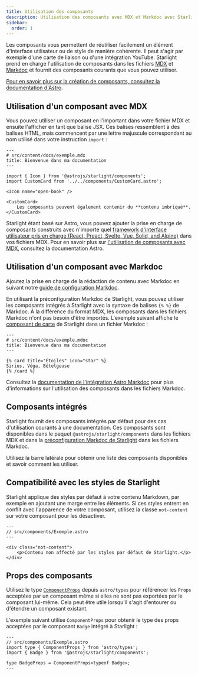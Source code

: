 ```yaml
---
title: Utilisation des composants
description: Utilisation des composants avec MDX et Markdoc avec Starlight.
sidebar:
  order: 1
---
```


Les composants vous permettent de réutiliser facilement un élément d'interface utilisateur ou de style de manière cohérente.
Il peut s'agir par exemple d'une carte de liaison ou d'une intégration YouTube.
Starlight prend en charge l'utilisation de composants dans les fichiers [MDX](https://mdxjs.com/) et [Markdoc](https://markdoc.dev/) et fournit des composants courants que vous pouvez utiliser.

[Pour en savoir plus sur la création de composants, consultez la documentation d'Astro](https://docs.astro.build/fr/basics/astro-components/).

## Utilisation d'un composant avec MDX

Vous pouvez utiliser un composant en l'important dans votre fichier MDX et ensuite l'afficher en tant que balise JSX.
Ces balises ressemblent à des balises HTML, mais commencent par une lettre majuscule correspondant au nom utilisé dans votre instruction `import` :

```mdx
---
# src/content/docs/exemple.mdx
title: Bienvenue dans ma documentation
---

import { Icon } from '@astrojs/starlight/components';
import CustomCard from '../../components/CustomCard.astro';

<Icon name="open-book" />

<CustomCard>
	Les composants peuvent également contenir du **contenu imbriqué**.
</CustomCard>
```

Starlight étant basé sur Astro, vous pouvez ajouter la prise en charge de composants construits avec n'importe quel [framework d'interface utilisateur pris en charge (React, Preact, Svelte, Vue, Solid, and Alpine)](https://docs.astro.build/fr/guides/framework-components/) dans vos fichiers MDX.
Pour en savoir plus sur [l'utilisation de composants avec MDX](https://docs.astro.build/fr/guides/integrations-guide/mdx/#utilisation-de-composants-dans-mdx), consultez la documentation Astro.

## Utilisation d'un composant avec Markdoc

Ajoutez la prise en charge de la rédaction de contenu avec Markdoc en suivant notre [guide de configuration Markdoc](/fr/guides/authoring-content/#markdoc).

En utilisant la préconfiguration Markdoc de Starlight, vous pouvez utiliser les composants intégrés à Starlight avec la syntaxe de balises `{% %}` de Markdoc.
À la différence du format MDX, les composants dans les fichiers Markdoc n'ont pas besoin d'être importés.
L'exemple suivant affiche le [composant de carte](/fr/components/cards/) de Starlight dans un fichier Markdoc :

```markdoc
---
# src/content/docs/exemple.mdoc
title: Bienvenue dans ma documentation
---

{% card title="Étoiles" icon="star" %}
Sirius, Véga, Bételgeuse
{% /card %}
```

Consultez la [documentation de l'intégration Astro Markdoc](https://docs.astro.build/fr/guides/integrations-guide/markdoc/#afficher-les-composants) pour plus d'informations sur l'utilisation des composants dans les fichiers Markdoc.

## Composants intégrés

Starlight fournit des composants intégrés par défaut pour des cas d'utilisation courants à une documentation.
Ces composants sont disponibles dans le paquet `@astrojs/starlight/components` dans les fichiers MDX et dans la [préconfiguration Markdoc de Starlight](/fr/guides/authoring-content/#markdoc) dans les fichiers Markdoc.

Utilisez la barre latérale pour obtenir une liste des composants disponibles et savoir comment les utiliser.

## Compatibilité avec les styles de Starlight

Starlight applique des styles par défaut à votre contenu Markdown, par exemple en ajoutant une marge entre les éléments.
Si ces styles entrent en conflit avec l'apparence de votre composant, utilisez la classe `not-content` sur votre composant pour les désactiver.

```astro 'class="not-content"'
---
// src/components/Exemple.astro
---

<div class="not-content">
	<p>Contenu non affecté par les styles par défaut de Starlight.</p>
</div>
```

## Props des composants

Utilisez le type [`ComponentProps`](https://docs.astro.build/fr/guides/typescript/#type-componentprops) depuis `astro/types` pour référencer les `Props` acceptées par un composant même si elles ne sont pas exportées par le composant lui-même.
Cela peut être utile lorsqu'il s'agit d'entourer ou d'étendre un composant existant.

L'exemple suivant utilise `ComponentProps` pour obtenir le type des props acceptées par le composant `Badge` intégré à Starlight :

```astro
---
// src/components/Exemple.astro
import type { ComponentProps } from 'astro/types';
import { Badge } from '@astrojs/starlight/components';

type BadgeProps = ComponentProps<typeof Badge>;
---
```
